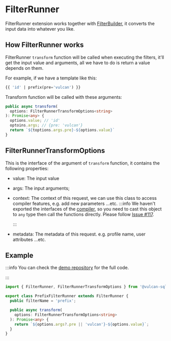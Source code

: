 # FilterRunner

FilterRunner extension works together with [FilterBuilder](./filter-builder), it converts the input data into whatever you like.

## How FilterRunner works

FilterRunner `transform` function will be called when executing the filters, it'll get the input value and arguments, all we have to do is return a value depends on them.

For example, if we have a template like this:

```sql
{{ 'id' | prefix(pre='vulcan') }}
```

Transform function will be called with these arguments:

```ts
public async transform(
  options: FilterRunnerTransformOptions<string>
): Promise<any> {
  options.value; // 'id'
  optoins.args; // {pre: 'vulcan'}
  return `${toptions.args.pre}-${options.value}`
}
```

## FilterRunnerTransformOptions

This is the interface of the argument of `transform` function, it contains the following properties:

- value: The input value
- args: The input arguments;
- context: The context of this request, we can use this class to access compiler features, e.g. add new parameters ...etc.
  :::info
  We haven't exported the interfaces of the [compiler](https://mozilla.github.io/nunjucks/), so you need to cast this object to `any` type then call the functions directly.
  Please follow [Issue #117](https://github.com/Canner/vulcan-sql/issues/117).

  :::

- metadata: The metadata of this request. e.g. profile name, user attributes ...etc.

## Example

:::info
You can check the [demo repository](https://github.com/Canner/vulcan-sql-extension-demo/blob/main/extensions/filter-runner-and-builder/src/prefixFilterRunner.ts) for the full code.

:::

```ts showLineNumbers
import { FilterRunner, FilterRunnerTransformOptions } from '@vulcan-sql/core';

export class PrefixFilterRunner extends FilterRunner {
  public filterName = 'prefix';

  public async transform(
    options: FilterRunnerTransformOptions<string>
  ): Promise<any> {
    return `${options.args?.pre || 'vulcan'}-${options.value}`;
  }
}
```
